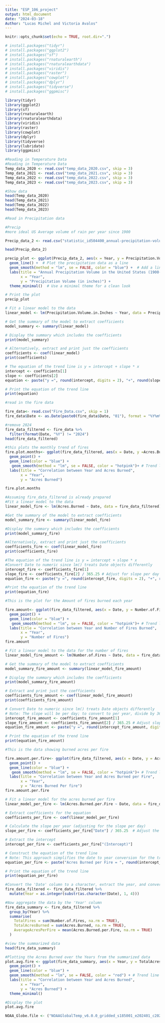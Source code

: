 ```yaml
---
title: "ESP_106_project"
output: html_document
date: "2024-03-18"
Author: "Lucas Michel and Victoria Avalos"
---
```


```r
knitr::opts_chunk$set(echo = TRUE, root.dir=".")
```

```r
# install.packages("tidyr")
# install.packages("ggplot2")
# install.packages("sf")
# install.packages("rnaturalearth")
# install.packages("rnaturalearthdata")
# install.packages("viridis")
# install.packages("raster")
# install.packages("cowplot")
# install.packages("dplyr")
# install.packages("tidyverse")
# install.packages("ggpmisc")
```

```r
library(tidyr)
library(ggplot2)
library(sf)
library(rnaturalearth)
library(rnaturalearthdata)
library(viridis)
library(raster)
library(cowplot)
library(dplyr)
library(tidyverse)
library(lubridate)
library(ggpmisc)
```


```r
#Reading in Temperature Data 
#Reading in Temperature Data 
Temp_data_2020 <- read.csv("temp_data_2020.csv", skip = 3)
Temp_data_2021 <- read.csv("temp_data_2021.csv", skip = 3)
Temp_data_2022 <- read.csv("temp_data_2022.csv", skip = 3)
Temp_data_2023 <- read.csv("temp_data_2023.csv", skip = 3)

#Show data 
head(Temp_data_2020)
head(Temp_data_2021)
head(Temp_data_2022)
head(Temp_data_2023)
```

```r
#Read in Precipitation data 

#Precip
#more ideal US Average volume of rain per year since 1900

Precip_data_2 <- read.csv("statistic_id504400_annual-precipitation-volume-in-the-united-states-1900-2023.csv", skip = 2)

head(Precip_data_2)


```


```r
precip_plot <- ggplot(Precip_data_2, aes(x = Year, y = Precipitation.Volume.in.Inches)) +
  geom_line() +  # Plot the precipitation data as a line
  geom_smooth(method = "lm", se = FALSE, color = "blue") +  # Add a linear trend line without the confidence interval shaded area
  labs(title = "Annual Precipitation Volume in the United States (1900-2023)",
       x = "Year",
       y = "Precipitation Volume (in inches)") +
  theme_minimal()  # Use a minimal theme for a clean look

# Print the plot
precip_plot
```


```r
# Fit a linear model to the data
linear_model <- lm(Precipitation.Volume.in.Inches ~ Year, data = Precip_data_2)

# Get the summary of the model to extract coefficients
model_summary <- summary(linear_model)

# Display the summary which includes the coefficients
print(model_summary)

# Alternatively, extract and print just the coefficients
coefficients <- coef(linear_model)
print(coefficients)

# The equation of the trend line is y = intercept + slope * x
intercept <- coefficients[1]
slope <- coefficients[2]
equation <- paste("y =", round(intercept, digits = 2), "+", round(slope, digits = 4), "* x")

# Print the equation of the trend line
print(equation)
```


```r
#read in the fire data

fire_data<- read.csv("Fire_Data.csv", skip = 1)
fire_data$Date <- as.Date(paste0(fire_data$Date, "01"), format = "%Y%m%d")

#remove 2024
fire_data_filtered <- fire_data %>%
  filter(format(Date, "%Y") != "2024")
head(fire_data_filtered)
```


```r
#this plots the monthly trend of fires
fire.plot.months<- ggplot(fire_data_filtered, aes(x = Date, y =Acres.Burned)) +
  geom_point() +            
  geom_line(color = "blue") + 
   geom_smooth(method = "lm", se = FALSE, color = "hotpink")+ # Trend line
  labs(title = "Correlation between Year and Acres Burned",
       x = "Year",
       y = "Acres Burned")

fire.plot.months
```


```r
#Assuming fire_data_filtered is already prepared
#Fit a linear model to the data
linear_model_fire <- lm(Acres.Burned ~ Date, data = fire_data_filtered)

#Get the summary of the model to extract coefficients
model_summary_fire <- summary(linear_model_fire)

#Display the summary which includes the coefficients
print(model_summary_fire)

#Alternatively, extract and print just the coefficients
coefficients_fire <- coef(linear_model_fire)
print(coefficients_fire)

#The equation of the trend line is y = intercept + slope * x
#Convert Date to numeric since lm() treats Date objects differently
intercept_fire <- coefficients_fire[1]
slope_fire <- coefficients_fire[2] / 365.25 # Adjust for slope per day to slope per year
equation_fire <- paste("y =", round(intercept_fire, digits = 2), "+", round(slope_fire, digits = 4), "* (Year - 2000)")

#Print the equation of the trend line
print(equation_fire)
```


```r
#This is the plot for the Amount of fires burned each year 

fire.amount<- ggplot(fire_data_filtered, aes(x = Date, y = Number.of.Fires)) +
  geom_point() +            
  geom_line(color = "blue") + 
   geom_smooth(method = "lm", se = FALSE, color = "hotpink")+ # Trend line
  labs(title = "Correlation between Year and Number of Fires Burned",
       x = "Year",
       y = "Number of Fires")
fire.amount

```
```r
# Fit a linear model to the data for the number of fires
linear_model_fire_amount <- lm(Number.of.Fires ~ Date, data = fire_data_filtered)

# Get the summary of the model to extract coefficients
model_summary_fire_amount <- summary(linear_model_fire_amount)

# Display the summary which includes the coefficients
print(model_summary_fire_amount)

# Extract and print just the coefficients
coefficients_fire_amount <- coef(linear_model_fire_amount)
print(coefficients_fire_amount)

# Convert Date to numeric since lm() treats Date objects differently
# Note: The slope will be per day; to convert to per year, divide by 365.25
intercept_fire_amount <- coefficients_fire_amount[1]
slope_fire_amount <- coefficients_fire_amount[2] / 365.25 # Adjust slope to per year
equation_fire_amount <- paste("y =", round(intercept_fire_amount, digits = 2), "+", round(slope_fire_amount, digits = 4), "* (Year - 2000)")

# Print the equation of the trend line
print(equation_fire_amount)

```


```r
#This is the data showing burned acres per fire 

fire.amount.per.fire<- ggplot(fire_data_filtered, aes(x = Date, y = Acres.Burned.per.Fire)) +
  geom_point() +            
  geom_line(color = "blue") + 
   geom_smooth(method = "lm", se = FALSE, color = "hotpink")+ # Trend line
  labs(title = "Correlation between Year and Acres Burned per Fire",
       x = "Year",
       y = "Acres Burned Per fire")
fire.amount.per.fire

```


```r
# Fit a linear model for the acres burned per fire
linear_model_per_fire <- lm(Acres.Burned.per.Fire ~ Date, data = fire_data_filtered)

# Extract coefficients for the equation
coefficients_per_fire <- coef(linear_model_per_fire)

# Calculate the slope per year (adjusting for the slope per day)
slope_per_fire <- coefficients_per_fire["Date"] / 365.25  # Adjust the slope to be per year

# Extract the intercept
intercept_per_fire <- coefficients_per_fire["(Intercept)"]

# Construct the equation of the trend line
# Note: This approach simplifies the date to year conversion for the trend equation's purpose.
equation_per_fire <- paste("Acres Burned per Fire = ", round(intercept_per_fire, digits = 2), "+", round(slope_per_fire, digits = 4), "*(Year - 2000)")

# Print the equation of the trend line
print(equation_per_fire)

```


```r
#Convert the 'Date' column to a character, extract the year, and convert it back to integer
fire_data_filtered <- fire_data_filtered %>%
  mutate(Year = as.integer(substr(as.character(Date), 1, 4)))

#Now aggregate the data by the 'Year' column
fire_data_summary <- fire_data_filtered %>%
  group_by(Year) %>%
  summarise(
    TotalFires = sum(Number.of.Fires, na.rm = TRUE),
    TotalAcresBurned = sum(Acres.Burned, na.rm = TRUE),
    AverageAcresPerFire = mean(Acres.Burned.per.Fire, na.rm = TRUE)
  )

#view the summarized data
head(fire_data_summary)
```


```r
#Plotting the Acres Burned over the Years from the summarized data
plot.avg.fire <- ggplot(fire_data_summary, aes(x = Year, y = TotalAcresBurned)) +
  geom_point() +
  geom_line(color = "blue") +
  geom_smooth(method = "lm", se = FALSE, color = "red") + # Trend line
  labs(title = "Correlation between Year and Acres Burned",
       x = "Year",
       y = "Acres Burned") +
  theme_minimal()

#Display the plot
plot.avg.fire
```


```r
NOAA_Globe.file <- ("NOAAGlobalTemp_v6.0.0_gridded_s185001_e202401_c20240208T152650 (1).nc")

```
